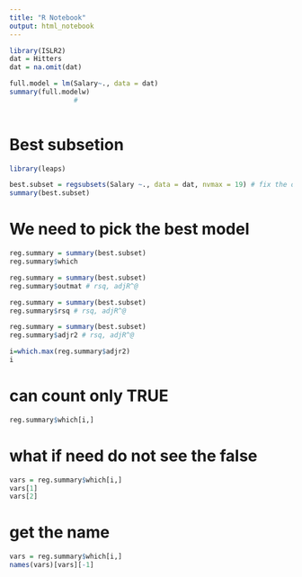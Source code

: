 ```yaml
---
title: "R Notebook"
output: html_notebook
---
```




```r
library(ISLR2)
dat = Hitters
dat = na.omit(dat)
```

```r
full.model = lm(Salary~., data = dat)
summary(full.modelw)
                # 
                
```
# Best subsetion
```r
library(leaps)
```

```r
best.subset = regsubsets(Salary ~., data = dat, nvmax = 19) # fix the one show only 8 => 19
summary(best.subset)
```

# We need to pick the best model
```r
reg.summary = summary(best.subset)
reg.summary$which
```


```r
reg.summary = summary(best.subset)
reg.summary$outmat # rsq, adjR^@
``````
```r
reg.summary = summary(best.subset)
reg.summary$rsq # rsq, adjR^@
```
```r
reg.summary = summary(best.subset)
reg.summary$adjr2 # rsq, adjR^@
```

```r
i=which.max(reg.summary$adjr2)
i
```
# can count only TRUE
```r
reg.summary$which[i,]
```

# what if need do not see the false
```r
vars = reg.summary$which[i,]
vars[1]
vars[2]
```
# get the name 
```r
vars = reg.summary$which[i,]
names(vars)[vars][-1]
```

















